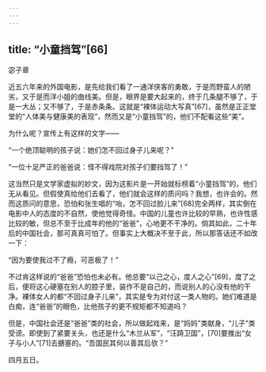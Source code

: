 ```yaml
---
---
---
```

title: “小童挡驾”[66]
---




宓子章

近五六年来的外国电影，是先给我们看了一通洋侠客的勇敢，于是而野蛮人的陋劣，又于是而洋小姐的曲线美。但是，眼界是要大起来的，终于几条腿不够了，于是一大丛；又不够了，于是赤条条。这就是“裸体运动大写真”[67]，虽然是正正堂堂的“人体美与健康美的表现”，然而又是“小童挡驾”的，他们不配看这些“美”。

为什么呢？宣传上有这样的文字——

“一个绝顶聪明的孩子说：她们怎不回过身子儿来呢？”

“一位十足严正的爸爸说：怪不得戏院对孩子们要挡驾了！”

这当然只是文学家虚拟的妙文，因为这影片是一开始就标榜着“小童挡驾”的，他们无从看见。但假使真给他们去看了，他们就会这样的质问吗？我想，也许会的。然而这质问的意思，恐怕和张生唱的“咍，怎不回过脸儿来”[68]完全两样，其实倒在电影中人的态度的不自然，使他觉得奇怪。中国的儿童也许比较的早熟，也许性感比较的敏，但总不至于比成年的他的“爸爸”，心地更不干净的。倘其如此，二十年后的中国社会，那可真真可怕了。但事实上大概决不至于此，所以那答话还不如改一下：

“因为要使我过不了瘾，可恶极了！”

不过肯这样说的“爸爸”恐怕也未必有。他总要“以己之心，度人之心”[69]，度了之后，便将这心硬塞在别人的腔子里，装作不是自己的，而说别人的心没有他的干净。裸体女人的都“不回过身子儿来”，其实是专为对付这一类人物的。她们难道是白痴，连“爸爸”的眼色，比他孩子的更不规矩都不知道吗？

但是，中国社会还是“爸爸”类的社会，所以做起戏来，是“妈妈”类献身，“儿子”类受谤。即使到了紧要关头，也还是什么“木兰从军”，“汪踦卫国”，[70]要推出“女子与小人”[71]去搪塞的。“吾国民其何以善其后欤？”

四月五日。
